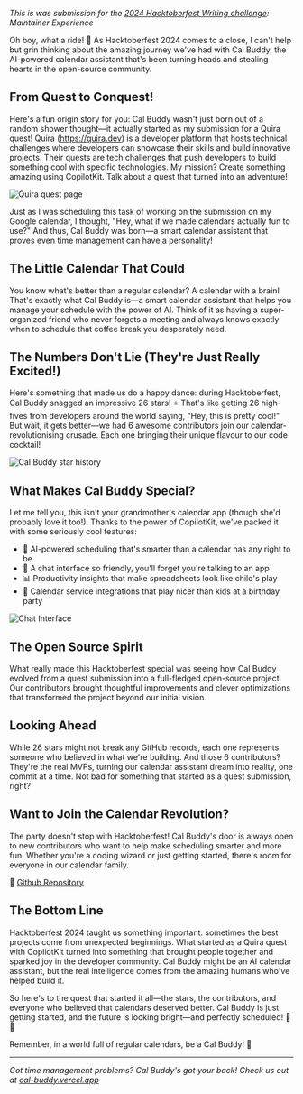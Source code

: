
<BlogTitle slug="my-hacktoberfest-2024-experience-with-cal-buddy-your-smart-calendar-assistant" />

_This is was submission for the [2024 Hacktoberfest Writing challenge](https://dev.to/challenges/hacktoberfest): Maintainer Experience_

Oh boy, what a ride! 🎢 As Hacktoberfest 2024 comes to a close, I can't help but grin thinking about the amazing journey we've had with Cal Buddy, the AI-powered calendar assistant that's been turning heads and stealing hearts in the open-source community.

## From Quest to Conquest!

Here's a fun origin story for you: Cal Buddy wasn't just born out of a random shower thought—it actually started as my submission for a Quira quest! Quira (https://quira.dev) is a developer platform that hosts technical challenges where developers can showcase their skills and build innovative projects. Their quests are tech challenges that push developers to build something cool with specific technologies. My mission? Create something amazing using CopilotKit. Talk about a quest that turned into an adventure!

![Quira quest page](https://dev-to-uploads.s3.amazonaws.com/uploads/articles/0ckf8jv3mmhp4ypuyzgi.png)

Just as I was scheduling this task of working on the submission on my Google calendar, I thought, "Hey, what if we made calendars actually fun to use?" And thus, Cal Buddy was born—a smart calendar assistant that proves even time management can have a personality!

## The Little Calendar That Could

You know what's better than a regular calendar? A calendar with a brain! That's exactly what Cal Buddy is—a smart calendar assistant that helps you manage your schedule with the power of AI. Think of it as having a super-organized friend who never forgets a meeting and always knows exactly when to schedule that coffee break you desperately need.

## The Numbers Don't Lie (They're Just Really Excited!)

Here's something that made us do a happy dance: during Hacktoberfest, Cal Buddy snagged an impressive 26 stars! ⭐ That's like getting 26 high-fives from developers around the world saying, "Hey, this is pretty cool!" But wait, it gets better—we had 6 awesome contributors join our calendar-revolutionising crusade. Each one bringing their unique flavour to our code cocktail!

![Cal Buddy star history](https://dev-to-uploads.s3.amazonaws.com/uploads/articles/x7h0igo4skuoawuneuh5.png)

## What Makes Cal Buddy Special?

Let me tell you, this isn't your grandmother's calendar app (though she'd probably love it too!). Thanks to the power of CopilotKit, we've packed it with some seriously cool features:

- 🤖 AI-powered scheduling that's smarter than a calendar has any right to be
- 💬 A chat interface so friendly, you'll forget you're talking to an app
- 📊 Productivity insights that make spreadsheets look like child's play
- 🔗 Calendar service integrations that play nicer than kids at a birthday party

![Chat Interface](https://dev-to-uploads.s3.amazonaws.com/uploads/articles/o13cfyzeflnw64wc4ks8.png)

## The Open Source Spirit

What really made this Hacktoberfest special was seeing how Cal Buddy evolved from a quest submission into a full-fledged open-source project. Our contributors brought thoughtful improvements and clever optimizations that transformed the project beyond our initial vision.

## Looking Ahead

While 26 stars might not break any GitHub records, each one represents someone who believed in what we're building. And those 6 contributors? They're the real MVPs, turning our calendar assistant dream into reality, one commit at a time. Not bad for something that started as a quest submission, right?

## Want to Join the Calendar Revolution?

The party doesn't stop with Hacktoberfest! Cal Buddy's door is always open to new contributors who want to help make scheduling smarter and more fun. Whether you're a coding wizard or just getting started, there's room for everyone in our calendar family.

🔗 [Github Repository](https://github.com/ChungSAEer/cal-buddy)

## The Bottom Line

Hacktoberfest 2024 taught us something important: sometimes the best projects come from unexpected beginnings. What started as a Quira quest with CopilotKit turned into something that brought people together and sparked joy in the developer community. Cal Buddy might be an AI calendar assistant, but the real intelligence comes from the amazing humans who've helped build it.

So here's to the quest that started it all—the stars, the contributors, and everyone who believed that calendars deserved better. Cal Buddy is just getting started, and the future is looking bright—and perfectly scheduled! 📅✨

Remember, in a world full of regular calendars, be a Cal Buddy! 🚀

---

_Got time management problems? Cal Buddy's got your back! Check us out at [cal-buddy.vercel.app](https://cal-buddy.vercel.app/)_

<OriginalPost
  text="Checkout the original post on Dev.to"
  link="https://dev.to/ChungTrong/my-hacktoberfest-2024-experience-with-cal-buddy-your-smart-calendar-assistant-456c"
/>
